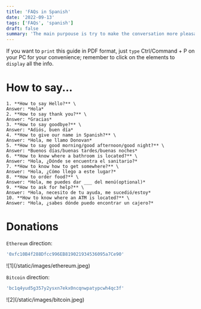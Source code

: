```yaml
---
title: 'FAQs in Spanish'
date: '2022-09-13'
tags: ['FAQs', 'spanish']
draft: false
summary: 'The main purpouse is try to make the conversation more pleasant before starting to speak in English or asking for help from Mexicans'
---
```


If you want to `print` this guide in PDF format, just `type` Ctrl/Command + P on your PC for your convenience; remember to click on the elements to `display` all the info.

# How to say...

    1. **How to say Hello?** \
    Answer: *Hola*
    2. **How to say thank you?** \
    Answer: *Gracias*
    3. **How to say goodbye?** \
    Answer: *Adiós, buen día*
    4. **How to give our name in Spanish?** \
    Answer: *Hola, me llamo Donovan*
    5. **How to say good morning/good afternoon/good night?** \
    Answer: *Buenos días/buenas tardes/buenas noches*
    6. **How to know where a bathroom is located?** \
    Answer: *Hola, ¿Dónde se encuentra el sanitario?*
    7. **How to know how to get somewhere?** \
    Answer: *Hola, ¿Cómo llego a este lugar?*
    8. **How to order food?** \
    Answer: *Hola, me puedes dar ___ del menú(optional)*
    9. **How to ask for help?** \
    Answer: *Hola, necesito de tu ayuda, me sucedió/estoy*
    10. **How to know where an ATM is located?** \
    Answer: *Hola, ¿sabes dónde puedo encontrar un cajero?*

# Donations

`Ethereum` direction:

```bash
'0xfc10B4f288Dfcc996EB819021934536095a7Ce90'
```

<div className="-mx-2 flex flex-wrap overflow-hidden xl:-mx-2">
  <div className="my-1 w-full overflow-hidden px-2 xl:my-1 xl:w-1/2 xl:px-2">
    ![1](/static/images/ethereum.jpeg)
  </div>
</div>

`Bitcoin` direction:

```bash
'bc1q4yud5g357y2ysxn7ekx0ncqnwpatypcwh4qc3f'
```

<div className="-mx-2 flex flex-wrap overflow-hidden xl:-mx-2">
  <div className="my-1 w-full overflow-hidden px-2 xl:my-1 xl:w-1/2 xl:px-2">
    ![2](/static/images/bitcoin.jpeg)
  </div>
</div>
